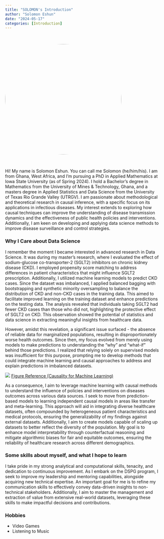 ```yaml
---
title: "SOLOMON's Introduction"
author: "Solomon Eshun"
date: "2024-05-17"
categories: [Introduction]
---
```


<br>

<style>
.circle-img {
  border-radius: 50%; /* Create circular corners */
  width: 380px; /* Specify the width */
  height: 360px; /* Specify the height */
  object-fit: cover; /* Ensures the image covers the area without stretching */
}
</style>

![](imgs/self1.JPG){.circle-img}

<br>

Hi! My name is Solomon Eshun. You can call me Solomon (he/him/his). I am from Ghana, West Africa, and I’m pursuing a PhD in Applied Mathematics at Iowa State University (as of Spring 2024). I hold a Bachelor’s degree in Mathematics from the University of Mines & Technology, Ghana, and a masters degree in Applied Statistics and Data Science from the University of Texas Rio Grande Valley (UTRGV). I am passionate about methodological and theoretical research in causal inference, with a specific focus on its applications in infectious diseases. My interest extends to exploring how causal techniques can improve the understanding of disease transmission dynamics and the effectiveness of public health policies and interventions. Additionally, I am keen on developing and applying data science methods to improve disease surveillance and control strategies.



### Why I Care about Data Science

I remember the moment I became interested in advanced research in Data Science. It was during my master's research, where I evaluated the effect of sodium-glucose co-transporter-2 (SGLT2) inhibitors on chronic kidney disease (CKD). I employed propensity score matching to address differences in patient characteristics that might influence SGLT2 prescription. Additionally, I utilized machine learning models to predict CKD cases. Since the dataset was imbalanced, I applied balanced bagging with bootstrapping and synthetic minority oversampling to balance the distribution of CKD and non-CKD cases in the training data. This aimed to facilitate improved learning on the training dataset and enhance predictions on the testing data. The analysis revealed that individuals taking SGLT2 had fewer CKD cases than those who did not, highlighting the protective effect of SGLT2 on CKD. This observation showed the potential of statistics and data science in extracting meaningful insights from healthcare data.

However, amidst this revelation, a significant issue surfaced - the absence of reliable data for marginalized populations, resulting in disproportionately worse health outcomes. Since then, my focus evolved from merely using models to make predictions to understanding the "why" and "what-if" behind those predictions. I realized that relying solely on supervised models was insufficient for this purpose, prompting me to develop methods that could integrate machine learning and causal approaches to address and explain predictions in imbalanced datasets.

![](imgs/whatif.png) [Figure Reference (Causality for Machine Learning)](https://ff13.fastforwardlabs.com/) 

As a consequence, I aim to leverage machine learning with causal methods to understand the influence of policies and interventions on diseases outcomes across various data sources. I seek to move from prediction-based models to learning independent causal models in areas like transfer and meta-learning. This approach will aid in integrating diverse healthcare datasets, often compounded by heterogeneous patient characteristics and medical protocols, ensuring the generalizability of my findings against external datasets. Additionally, I aim to create models capable of scaling up datasets to better reflect the diversity of the population. My goal is to enhance model interpretability through counterfactual reasoning and mitigate algorithmic biases for fair and equitable outcomes, ensuring the reliability of healthcare research across different demographics.



### Some skills about myself, and what I hope to learn

I take pride in my strong analytical and computational skills, tenacity, and dedication to continuous improvement. As I embark on the DSPG program, I seek to improve my leadership and mentoring capabilities, alongside acquiring new technical expertise. An important goal for me is to refine my communication skills to effectively convey data-driven insights to non-technical stakeholders. Additionally, I aim to master the management and extraction of value from extensive real-world datasets, leveraging these skills to make impactful decisions and contributions.


### Hobbies

- Video Games
- Listening to Music

